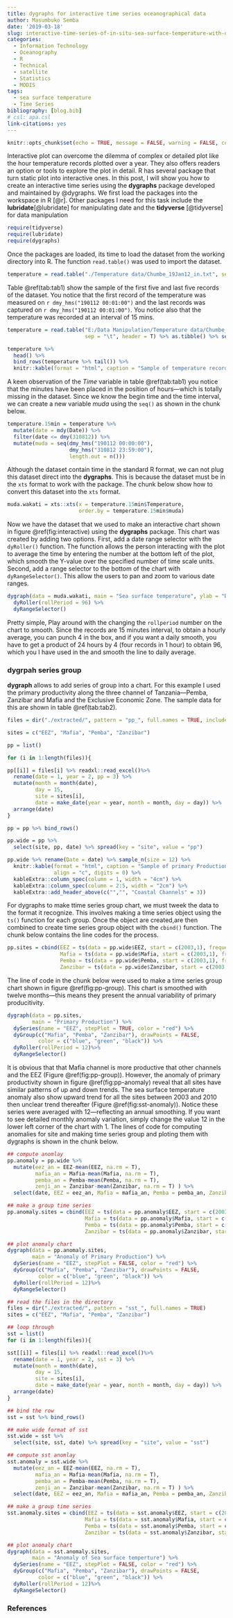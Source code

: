 ```yaml
---
title: dygraphs for interactive time series oceanographical data
author: Masumbuko Semba
date: '2019-03-18'
slug: interactive-time-series-of-in-situ-sea-surface-temperature-with-dygraphs-package
categories:
  - Information Technology
  - Oceanography
  - R
  - Technical
  - satellite
  - Statistics
  - MODIS
tags:
  - sea surface temperature
  - Time Series
bibliography: [blog.bib]
# csl: apa.csl
link-citations: yes
---
```



```r
knitr::opts_chunk$set(echo = TRUE, message = FALSE, warning = FALSE, comment = "")
```


Interactive plot can overcome the dilemma of complex or detailed plot like the hour temperature records plotted over a year. They also offers readers an option or tools to explore the plot in detail. R has several package that turn static plot into interactive ones. In this post, I will show you how to create an interactive time series using the **dygraphs** package developed and maintained by @dygraphs.  We first load the packages into the workspace in R [@r]. Other packages I need for this task include the **lubridate**[@lubridate] for manipulating date and the **tidyverse** [@tidyverse] for data manipulation

```r
require(tidyverse)
require(lubridate)
require(dygraphs)
```

Once the packages are loaded, its time to load the dataset from the working directory into R. The function `read.table()` was used to import the dataset. 

```r
temperature = read.table("./Temperature data/Chumbe_19Jan12_in.txt", sep = "\t", header = T) 

```

Table \@ref(tab:tab1) show the sample of the first five and last five records of the dataset. You notice that the first record of the temperature was measured on `r dmy_hms("190112 00:01:00")` and the last records was captured on `r dmy_hms("190112 00:01:00")`. You notice also that the temperature was recorded at an interval of 15 mins.

```r
temperature = read.table("E:/Data Manipulation/Temperature data/Chumbe_19Jan12_in.txt", 
                         sep = "\t", header = T) %>% as.tibble() %>% select(Date, Time, Temperature)

temperature %>% 
  head() %>% 
  bind_rows(temperature %>% tail()) %>% 
  knitr::kable(format = "html", caption = "Sample of temperature records at Chumbe", align = "c") %>% kableExtra::column_spec(column = 1:3, width = "4cm")

```

A keen observation of the *Time* variable in table \@ref(tab:tab1) you notice that the minutes have been placed in the position of hours---which is totally missing in the dataset. Since we know the begin time and the time interval, we can create a new variable *muda* using the `seq()` as shown in the chunk below.
```r
temperature.15min = temperature %>% 
  mutate(date = mdy(Date)) %>% 
  filter(date <= dmy(310812)) %>% 
  mutate(muda = seq(dmy_hms("190112 00:00:00"),
                    dmy_hms("310812 23:59:00"),
                    length.out = n()))

```

Although the dataset contain time in the standard R format, we can not plug  this dataset direct into the **dygraphs**. This is because the dataset must be in the `xts` format to work with the package. The chunk below show how to convert this dataset into the `xts` format. 
```r
muda.wakati = xts::xts(x = temperature.15min$Temperature, 
                       order.by = temperature.15min$muda)

```

Now we have the dataset that we used to make an interactive chart shown in figure \@ref(fig:interactive) using the **dygraphs** package. This chart was created by adding two options. First, add a date range selector with the `dyRoller()` function. The function allows the person interacting with the plot to average the time by entering the number at the bottom left of the plot, which smooth the Y-value over the specified number of time scale units. Second, add a range selector to the bottom of the chart with `dyRangeSelector()`. This allow the users to pan and zoom to various date ranges. 

```r

dygraph(data = muda.wakati, main = "Sea surface temperature", ylab = "Degree Celcius") %>%
  dyRoller(rollPeriod = 96) %>%
  dyRangeSelector()
```

Pretty simple, Play around with the changing the `rollperiod` number on the chart to smooth. Since the records are 15 minutes interval, to obtain a hourly average, you can punch 4 in the box, and if you want a daily smooth, you have to get a product of 24 hours by 4 (four records in 1 hour) to obtain 96, which you I have used in the  and smooth the line to daily average. 


### dygrpah series group
**dygraph** allows to add series of group into a chart. For this example I used the primary productivity along the three channel of Tanzania---Pemba, Zanzibar and Mafia and the Exclusive Economic Zone. The sample data for this are shown in table \@ref(tab:tab2).
```r
files = dir("./extracted/", pattern = "pp_", full.names = TRUE, include.dirs = TRUE, recursive = T)

sites = c("EEZ", "Mafia", "Pemba", "Zanzibar")

```


```r

pp = list()

for (i in 1:length(files)){

pp[[i]] = files[i] %>% readxl::read_excel()%>% 
  rename(date = 1, year = 2, pp = 3) %>% 
  mutate(month = month(date), 
         day = 15,
         site = sites[i], 
         date = make_date(year = year, month = month, day = day)) %>%
  arrange(date)
}

pp = pp %>% bind_rows()

```

```r
pp.wide = pp %>% 
  select(site, pp, date) %>% spread(key = "site", value = "pp") 

pp.wide %>% rename(Date = date) %>% sample_n(size = 12) %>%
  knitr::kable(format = "html", caption = "Sample of primary Production in Tanzania",
               align = "c", digits = 0) %>% 
  kableExtra::column_spec(column = 1, width = "4cm") %>%
  kableExtra::column_spec(column = 2:5, width = "2cm") %>%
  kableExtra::add_header_above(c("","", "Coastal Channels" = 3))
```

For dygraphs to make ttime series group chart, we must tweek the data to the format it recognize. This involves making a time series object using the `ts()` function for each group. Once the object are created,are then combined to create time series group object with the `cbind()` function.  The chunk below contains the line codes for the process. 

```r
pp.sites = cbind(EEZ = ts(data = pp.wide$EEZ, start = c(2003,1), frequency = 12),
                 Mafia = ts(data = pp.wide$Mafia, start = c(2003,1), frequency = 12),
                 Pemba = ts(data = pp.wide$Pemba, start = c(2003,1), frequency = 12),
                 Zanzibar = ts(data = pp.wide$Zanzibar, start = c(2003,1), frequency = 12))
```

The line of code in the chunk below were used to make a time series group chart shown in figure \@ref(fig:pp-group). This chart is smoothed with twelve months---this means they present the annual variability of primary producitivity. 

```r
dygraph(data = pp.sites, 
        main = "Primary Production") %>%
  dySeries(name = "EEZ", stepPlot = TRUE, color = "red") %>%
  dyGroup(c("Mafia", "Pemba", "Zanzibar"), drawPoints = FALSE, 
          color = c("blue", "green", "black")) %>%
  dyRoller(rollPeriod = 12)%>%
  dyRangeSelector()
```

It is obvious that that Mafia channel is more productive that other channels and the EEZ (Figure \@ref(fig:pp-group)). However, the anomaly of primary productivity shown in figure \@ref(fig:pp-anomaly) reveal that all sites have similar patterns of up and down trends. The sea surface temperature anomaly also show upward trend for all the sites between 2003 and 2010 then unclear trend thereafter  (Figure \@ref(fig:sst-anomaly)). Notice these series were averaged with 12---reflecting an annual smoothing. If you want to see detailed monthly anomaly variation, simply change the value 12 in the lower left corner of the chart with 1. The lines of code for computing anomalies for site and making time series group and ploting them with dygraphs is shown in the chunk below. 

```r

## compute anomlay
pp.anomaly = pp.wide %>% 
  mutate(eez_an = EEZ-mean(EEZ, na.rm = T),
         mafia_an = Mafia-mean(Mafia, na.rm = T),
         pemba_an = Pemba-mean(Pemba, na.rm = T),
         zenji_an = Zanzibar-mean(Zanzibar, na.rm = T) ) %>% 
  select(date, EEZ = eez_an, Mafia = mafia_an, Pemba = pemba_an, Zanzibar = zenji_an)

## make a group time series
pp.anomaly.sites = cbind(EEZ = ts(data = pp.anomaly$EEZ, start = c(2003,1), frequency = 12),
                         Mafia = ts(data = pp.anomaly$Mafia, start = c(2003,1), frequency = 12),
                         Pemba = ts(data = pp.anomaly$Pemba, start = c(2003,1), frequency = 12),
                         Zanzibar = ts(data = pp.anomaly$Zanzibar, start = c(2003,1), frequency = 12))

## plot anomaly chart
dygraph(data = pp.anomaly.sites, 
        main = "Anomaly of Primary Production") %>%
  dySeries(name = "EEZ", stepPlot = FALSE, color = "red") %>%
  dyGroup(c("Mafia", "Pemba", "Zanzibar"), drawPoints = FALSE, 
          color = c("blue", "green", "black")) %>%
  dyRoller(rollPeriod = 12)%>%
  dyRangeSelector()
```



```r

## read the files in the directory
files = dir("./extracted/", pattern = "sst_", full.names = TRUE)
sites = c("EEZ", "Mafia", "Pemba", "Zanzibar")

## loop through
sst = list()
for (i in 1:length(files)){

sst[[i]] = files[i] %>% readxl::read_excel()%>% 
  rename(date = 1, year = 2, sst = 3) %>% 
  mutate(month = month(date), 
         day = 15,
         site = sites[i], 
         date = make_date(year = year, month = month, day = day)) %>%
  arrange(date)
}

## bind the row
sst = sst %>% bind_rows()

## make wide format of sst 
sst.wide = sst %>% 
  select(site, sst, date) %>% spread(key = "site", value = "sst") 

## compute sst anomlay
sst.anomaly = sst.wide %>% 
  mutate(eez_an = EEZ-mean(EEZ, na.rm = T),
         mafia_an = Mafia-mean(Mafia, na.rm = T),
         pemba_an = Pemba-mean(Pemba, na.rm = T),
         zenji_an = Zanzibar-mean(Zanzibar, na.rm = T) ) %>% 
  select(date, EEZ = eez_an, Mafia = mafia_an, Pemba = pemba_an, Zanzibar = zenji_an)

## make a group time series
sst.anomaly.sites = cbind(EEZ = ts(data = sst.anomaly$EEZ, start = c(2003,1), frequency = 12),
                         Mafia = ts(data = sst.anomaly$Mafia, start = c(2003,1), frequency = 12),
                         Pemba = ts(data = sst.anomaly$Pemba, start = c(2003,1), frequency = 12),
                         Zanzibar = ts(data = sst.anomaly$Zanzibar, start = c(2003,1), frequency = 12))

## plot anomaly chart
dygraph(data = sst.anomaly.sites, 
        main = "Anomaly of Sea surface temperture") %>%
  dySeries(name = "EEZ", stepPlot = FALSE, color = "red") %>%
  dyGroup(c("Mafia", "Pemba", "Zanzibar"), drawPoints = FALSE, 
          color = c("blue", "green", "black")) %>%
  dyRoller(rollPeriod = 12)%>%
  dyRangeSelector()
```


### References
